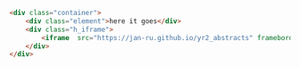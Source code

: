 ```html
<div class="container">
    <div class="element">here it goes</div>
    <div class="h_iframe">
        <iframe  src="https://jan-ru.github.io/yr2_abstracts" frameborder="0" allowfullscreen></iframe>
    </div>
</div>
```